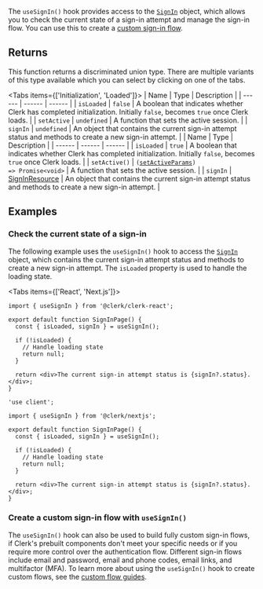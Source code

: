 The `useSignIn()` hook provides access to the [`SignIn`](/docs/references/javascript/sign-in) object, which allows you to check the current state of a sign-in attempt and manage the sign-in flow. You can use this to create a [custom sign-in flow](/docs/custom-flows/overview#sign-in-flow).

## Returns

This function returns a discriminated union type. There are multiple variants of this type available which you can select by clicking on one of the tabs.

<Tabs items={['Initialization', 'Loaded']}>
<Tab>
| Name | Type | Description |
| ------ | ------ | ------ |
| `isLoaded` | `false` | A boolean that indicates whether Clerk has completed initialization. Initially `false`, becomes `true` once Clerk loads. |
| `setActive` | `undefined` | A function that sets the active session. |
| `signIn` | `undefined` | An object that contains the current sign-in attempt status and methods to create a new sign-in attempt. |
</Tab>
<Tab>
| Name | Type | Description |
| ------ | ------ | ------ |
| `isLoaded` | `true` | A boolean that indicates whether Clerk has completed initialization. Initially `false`, becomes `true` once Clerk loads. |
| `setActive()` | <code>([setActiveParams](/docs/references/javascript/types/set-active-params)) => Promise\<void\></code> | A function that sets the active session. |
| `signIn` | [SignInResource](/docs/references/javascript/sign-in) | An object that contains the current sign-in attempt status and methods to create a new sign-in attempt. |
</Tab>
</Tabs>

## Examples

### Check the current state of a sign-in

The following example uses the `useSignIn()` hook to access the [`SignIn`](/docs/references/javascript/sign-in) object, which contains the current sign-in attempt status and methods to create a new sign-in attempt. The `isLoaded` property is used to handle the loading state.

<Tabs items={['React', 'Next.js']}>
<Tab>

```tsx {{ filename: 'src/pages/SignInPage.tsx' }}
import { useSignIn } from '@clerk/clerk-react';

export default function SignInPage() {
  const { isLoaded, signIn } = useSignIn();

  if (!isLoaded) {
    // Handle loading state
    return null;
  }

  return <div>The current sign-in attempt status is {signIn?.status}.</div>;
}
```

</Tab>
<Tab>

```tsx {{ filename: 'app/sign-in/page.tsx' }}
'use client';

import { useSignIn } from '@clerk/nextjs';

export default function SignInPage() {
  const { isLoaded, signIn } = useSignIn();

  if (!isLoaded) {
    // Handle loading state
    return null;
  }

  return <div>The current sign-in attempt status is {signIn?.status}.</div>;
}
```

</Tab>
</Tabs>

### Create a custom sign-in flow with `useSignIn()`

The `useSignIn()` hook can also be used to build fully custom sign-in flows, if Clerk's prebuilt components don't meet your specific needs or if you require more control over the authentication flow. Different sign-in flows include email and password, email and phone codes, email links, and multifactor (MFA). To learn more about using the `useSignIn()` hook to create custom flows, see the [custom flow guides](/docs/custom-flows/overview).

